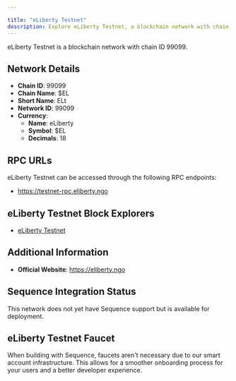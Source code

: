 ```yaml
---

title: "eLiberty Testnet"
description: Explore eLiberty Testnet, a blockchain network with chain ID 99099. Learn about its native currency, eLiberty, and how to interact with the network.
---
```




eLiberty Testnet is a blockchain network with chain ID 99099.

## Network Details

- **Chain ID**: 99099
- **Chain Name**: $EL
- **Short Name**: ELt
- **Network ID**: 99099
- **Currency**: 
  - **Name**: eLiberty
  - **Symbol**: $EL
  - **Decimals**: 18

## RPC URLs

eLiberty Testnet can be accessed through the following RPC endpoints:

- https://testnet-rpc.eliberty.ngo

## eLiberty Testnet Block Explorers

- [eLiberty Testnet](https://testnet.eliberty.ngo)

## Additional Information

- **Official Website**: https://eliberty.ngo

## Sequence Integration Status

This network does not yet have Sequence support but is available for deployment.

## eLiberty Testnet Faucet

When building with Sequence, faucets aren't necessary due to our smart account infrastructure. This allows for a smoother onboarding process for your users and a better developer experience.
